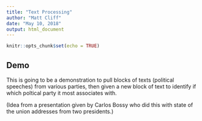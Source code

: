 ```yaml
---
title: "Text Processing"
author: "Matt Cliff"
date: "May 10, 2018"
output: html_document
---
```


```r
knitr::opts_chunk$set(echo = TRUE)
```

## Demo

This is going to be a demonstration to pull blocks of texts (political speeches) from various parties, then given a new block of text to identify if which poltical party it most associates with.

(Idea from a presentation given by Carlos Bossy who did this with state of the union addresses from two presidents.)

